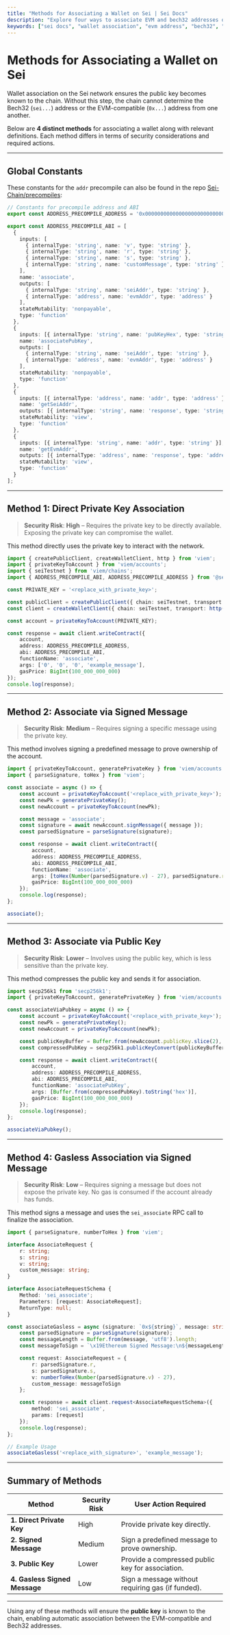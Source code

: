 ```yaml
---
title: "Methods for Associating a Wallet on Sei | Sei Docs"
description: "Explore four ways to associate EVM and bech32 addresses on Sei, including direct private key, signed message, and gasless approaches."
keywords: ["sei docs", "wallet association", "evm address", "bech32", "web3 docs"]
---
```


# **Methods for Associating a Wallet on Sei**

Wallet association on the Sei network ensures the public key becomes known to the chain. Without this step, the chain cannot determine the Bech32 (`sei...`) address or the EVM-compatible (`0x...`) address from one another.


Below are **4 distinct methods** for associating a wallet along with relevant definitions. Each method differs in terms of security considerations and required actions.

---

## **Global Constants**

These constants for the `addr` precompile can also be found in the repo [Sei-Chain/precompiles](https://github.com/sei-protocol/sei-chain/tree/44fd60cec6a5ef301df1472431d6db40b382e486/precompiles/addr):

```ts
// Constants for precompile address and ABI
export const ADDRESS_PRECOMPILE_ADDRESS = '0x0000000000000000000000000000000000001004';

export const ADDRESS_PRECOMPILE_ABI = [
  {
    inputs: [
      { internalType: 'string', name: 'v', type: 'string' },
      { internalType: 'string', name: 'r', type: 'string' },
      { internalType: 'string', name: 's', type: 'string' },
      { internalType: 'string', name: 'customMessage', type: 'string' }
    ],
    name: 'associate',
    outputs: [
      { internalType: 'string', name: 'seiAddr', type: 'string' },
      { internalType: 'address', name: 'evmAddr', type: 'address' }
    ],
    stateMutability: 'nonpayable',
    type: 'function'
  },
  {
    inputs: [{ internalType: 'string', name: 'pubKeyHex', type: 'string' }],
    name: 'associatePubKey',
    outputs: [
      { internalType: 'string', name: 'seiAddr', type: 'string' },
      { internalType: 'address', name: 'evmAddr', type: 'address' }
    ],
    stateMutability: 'nonpayable',
    type: 'function'
  },
  {
    inputs: [{ internalType: 'address', name: 'addr', type: 'address' }],
    name: 'getSeiAddr',
    outputs: [{ internalType: 'string', name: 'response', type: 'string' }],
    stateMutability: 'view',
    type: 'function'
  },
  {
    inputs: [{ internalType: 'string', name: 'addr', type: 'string' }],
    name: 'getEvmAddr',
    outputs: [{ internalType: 'address', name: 'response', type: 'address' }],
    stateMutability: 'view',
    type: 'function'
  }
];
```

---

## **Method 1: Direct Private Key Association**

> **Security Risk**: **High** – Requires the private key to be directly available. Exposing the private key can compromise the wallet.

This method directly uses the private key to interact with the network.

```ts
import { createPublicClient, createWalletClient, http } from 'viem';
import { privateKeyToAccount } from 'viem/accounts';
import { seiTestnet } from 'viem/chains';
import { ADDRESS_PRECOMPILE_ABI, ADDRESS_PRECOMPILE_ADDRESS } from '@sei-js/evm';

const PRIVATE_KEY = '<replace_with_private_key>';

const publicClient = createPublicClient({ chain: seiTestnet, transport: http() });
const client = createWalletClient({ chain: seiTestnet, transport: http() });

const account = privateKeyToAccount(PRIVATE_KEY);

const response = await client.writeContract({
	account,
	address: ADDRESS_PRECOMPILE_ADDRESS,
	abi: ADDRESS_PRECOMPILE_ABI,
	functionName: 'associate',
	args: ['0', '0', '0', 'example_message'],
	gasPrice: BigInt(100_000_000_000)
});
console.log(response);
```

---

## **Method 2: Associate via Signed Message**

> **Security Risk**: **Medium** – Requires signing a specific message using the private key.

This method involves signing a predefined message to prove ownership of the account.

```ts
import { privateKeyToAccount, generatePrivateKey } from 'viem/accounts';
import { parseSignature, toHex } from 'viem';

const associate = async () => {
	const account = privateKeyToAccount('<replace_with_private_key>');
	const newPk = generatePrivateKey();
	const newAccount = privateKeyToAccount(newPk);

	const message = 'associate';
	const signature = await newAccount.signMessage({ message });
	const parsedSignature = parseSignature(signature);

	const response = await client.writeContract({
		account,
		address: ADDRESS_PRECOMPILE_ADDRESS,
		abi: ADDRESS_PRECOMPILE_ABI,
		functionName: 'associate',
		args: [toHex(Number(parsedSignature.v) - 27), parsedSignature.r, parsedSignature.s, message],
		gasPrice: BigInt(100_000_000_000)
	});
	console.log(response);
};

associate();
```

---

## **Method 3: Associate via Public Key**

> **Security Risk**: **Lower** – Involves using the public key, which is less sensitive than the private key.

This method compresses the public key and sends it for association.

```ts
import secp256k1 from 'secp256k1';
import { privateKeyToAccount, generatePrivateKey } from 'viem/accounts';

const associateViaPubkey = async () => {
	const account = privateKeyToAccount('<replace_with_private_key>');
	const newPk = generatePrivateKey();
	const newAccount = privateKeyToAccount(newPk);

	const publicKeyBuffer = Buffer.from(newAccount.publicKey.slice(2), 'hex');
	const compressedPubKey = secp256k1.publicKeyConvert(publicKeyBuffer, true);

	const response = await client.writeContract({
		account,
		address: ADDRESS_PRECOMPILE_ADDRESS,
		abi: ADDRESS_PRECOMPILE_ABI,
		functionName: 'associatePubKey',
		args: [Buffer.from(compressedPubKey).toString('hex')],
		gasPrice: BigInt(100_000_000_000)
	});
	console.log(response);
};

associateViaPubkey();
```

---

## **Method 4: Gasless Association via Signed Message**

> **Security Risk**: **Low** – Requires signing a message but does not expose the private key. No gas is consumed if the account already has funds.

This method signs a message and uses the `sei_associate` RPC call to finalize the association.

```ts
import { parseSignature, numberToHex } from 'viem';

interface AssociateRequest {
	r: string;
	s: string;
	v: string;
	custom_message: string;
}

interface AssociateRequestSchema {
	Method: 'sei_associate';
	Parameters: [request: AssociateRequest];
	ReturnType: null;
}

const associateGasless = async (signature: `0x${string}`, message: string) => {
	const parsedSignature = parseSignature(signature);
	const messageLength = Buffer.from(message, 'utf8').length;
	const messageToSign = `\x19Ethereum Signed Message:\n${messageLength}${message}`;

	const request: AssociateRequest = {
		r: parsedSignature.r,
		s: parsedSignature.s,
		v: numberToHex(Number(parsedSignature.v) - 27),
		custom_message: messageToSign
	};

	const response = await client.request<AssociateRequestSchema>({
		method: 'sei_associate',
		params: [request]
	});
	console.log(response);
};

// Example Usage
associateGasless('<replace_with_signature>', 'example_message');
```

---

## **Summary of Methods**

| Method                        | Security Risk | User Action Required                              |
| ----------------------------- | ------------- | ------------------------------------------------- |
| **1. Direct Private Key**     | High          | Provide private key directly.                     |
| **2. Signed Message**         | Medium        | Sign a predefined message to prove ownership.     |
| **3. Public Key**             | Lower         | Provide a compressed public key for association.  |
| **4. Gasless Signed Message** | Low           | Sign a message without requiring gas (if funded). |

---

Using any of these methods will ensure the **public key** is known to the chain, enabling automatic association between the EVM-compatible and Bech32 addresses.
